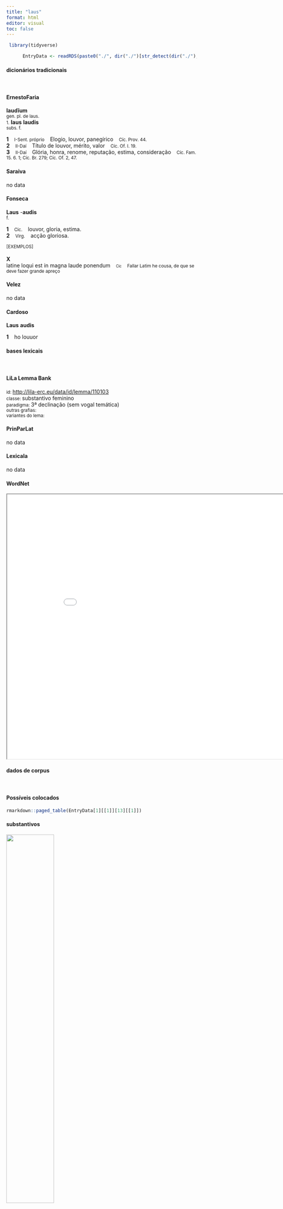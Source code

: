 ```yaml
---
title: "laus"
format: html
editor: visual
toc: false
---
```



```r
 library(tidyverse) 

      EntryData <- readRDS(paste0("./", dir("./")[str_detect(dir("./"), "_xx108-97-117-115xx_.rds")]))

```


#### dicionários tradicionais

&emsp;




::: panel-tabset

#### ErnestoFaria

<b>laudĭum</b> <br> <small>gen. pl. de laus.</small> <br> <small></small> 
 <small>1.</small> <b>laus</b> <b>laudis</b> <br> <small>subs. f.</small> <br> <small></small>   <p> <b>1</b> &ensp; <small>I-Sent. próprio</small> &ensp; Elogio, louvor, panegírico &ensp; <small>Cíc. Prov. 44.</small> <br> <b>2</b> &ensp; <small>II-Daí</small> &ensp; Título de louvor, mérito, valor &ensp; <small>Cíc. Of. I. 19.</small> <br> <b>3</b> &ensp; <small>II-Daí</small> &ensp; Glória, honra, renome, reputação, estima, consideração &ensp; <small>Cíc. Fam. 15. 6. 1; Cíc. Br. 279; Cíc. Of. 2, 47.</small> </p>




#### Saraiva

no data




#### Fonseca

<b>Laus</b> -<b>audis</b> <br> <small>f.</small>   <p> <b>1</b> &ensp; <small>Cic.</small> &ensp; louvor, gloria, estima. <br> <b>2</b> &ensp; <small>Virg.</small> &ensp; acção gloriosa. </p>   <p><small>[EXEMPLOS]</small><br> <br><b>X</b><br>latine loqui est in magna laude ponendum &ensp; <small><small>Cic</small></small> &ensp; <small>Fallar Latim he cousa, de que se deve fazer grande apreço</small> </p>




#### Velez

no data




#### Cardoso

<b>Laus</b> <b>audis</b>   <p> <b>1</b> &ensp; ho louuor </p>


:::



#### bases lexicais

&emsp;






::: panel-tabset

#### LiLa Lemma Bank

<small> id: </small> <a href=' http://lila-erc.eu/data/id/lemma/110103 ' target="_blank"> http://lila-erc.eu/data/id/lemma/110103 </a> <br>
<small> classe: </small> substantivo feminino   <br>
<small> paradigma: </small> 3ª declinação (sem vogal temática) <br>
<small> outras grafias: </small>  <br>
<small> variantes do lema: </small>  <br>





#### PrinParLat

no data




#### Lexicala

no data




#### WordNet

<iframe width='900' height='700' src='Media/Tree__xx108-97-117-115xx__sem_type_lexemes_pt.html'>

</iframe>


:::



#### dados de corpus

&emsp;




::: panel-tabset

#### Possíveis colocados

```r

rmarkdown::paged_table(EntryData[1][[1]][13][[1]])

```


#### substantivos

![](./Media/wordcloud__xx108-97-117-115xx__BY_collocate_scoreSUBST.webp){width=50% fig-alt='This chart plots collocate by scoreSUBST, for the headword laus here are all the values plotted: collocate: gloria; scoreSUBST: 3. collocate: domesticus; scoreSUBST: 0. collocate: auidus; scoreSUBST: 0. collocate: effero; scoreSUBST: 0. collocate: tantus; scoreSUBST: 0. collocate: meus; scoreSUBST: 0. collocate: superus; scoreSUBST: 0. collocate: fero; scoreSUBST: 0. collocate: magnus; scoreSUBST: 0. collocate: tuus; scoreSUBST: 0. collocate: ad; scoreSUBST: 0. collocate: et; scoreSUBST: 0'}




#### adjetivos

![](./Media/wordcloud__xx108-97-117-115xx__BY_collocate_scoreADJ.webp){width=50% fig-alt='This chart plots collocate by scoreADJ, for the headword laus here are all the values plotted: collocate: gloria; scoreADJ: 0. collocate: domesticus; scoreADJ: 2. collocate: auidus; scoreADJ: 2. collocate: effero; scoreADJ: 0. collocate: tantus; scoreADJ: 0. collocate: meus; scoreADJ: 0. collocate: superus; scoreADJ: 0. collocate: fero; scoreADJ: 0. collocate: magnus; scoreADJ: 2. collocate: tuus; scoreADJ: 0. collocate: ad; scoreADJ: 0. collocate: et; scoreADJ: 0'}




#### verbos

![](./Media/wordcloud__xx108-97-117-115xx__BY_collocate_scoreVERBO.webp){width=50% fig-alt='This chart plots collocate by scoreVERBO, for the headword laus here are all the values plotted: collocate: gloria; scoreVERBO: 0. collocate: domesticus; scoreVERBO: 0. collocate: auidus; scoreVERBO: 0. collocate: effero; scoreVERBO: 2. collocate: tantus; scoreVERBO: 0. collocate: meus; scoreVERBO: 0. collocate: superus; scoreVERBO: 0. collocate: fero; scoreVERBO: 2. collocate: magnus; scoreVERBO: 0. collocate: tuus; scoreVERBO: 0. collocate: ad; scoreVERBO: 0. collocate: et; scoreVERBO: 0'}




#### advérbios

![](./Media/wordcloud__xx108-97-117-115xx__BY_collocate_scoreADV.webp){width=50% fig-alt='This chart plots collocate by scoreADV, for the headword laus here are all the values plotted: collocate: gloria; scoreADV: 0. collocate: domesticus; scoreADV: 0. collocate: auidus; scoreADV: 0. collocate: effero; scoreADV: 0. collocate: tantus; scoreADV: 0. collocate: meus; scoreADV: 0. collocate: superus; scoreADV: 0. collocate: fero; scoreADV: 0. collocate: magnus; scoreADV: 0. collocate: tuus; scoreADV: 0. collocate: ad; scoreADV: 0. collocate: et; scoreADV: 0'}




#### preposições e conjunções

![](./Media/wordcloud__xx108-97-117-115xx__BY_collocate_scoreFUNC.webp){width=50% fig-alt='This chart plots collocate by scoreFUNC, for the headword laus here are all the values plotted: collocate: gloria; scoreFUNC: 0. collocate: domesticus; scoreFUNC: 0. collocate: auidus; scoreFUNC: 0. collocate: effero; scoreFUNC: 0. collocate: tantus; scoreFUNC: 0. collocate: meus; scoreFUNC: 0. collocate: superus; scoreFUNC: 0. collocate: fero; scoreFUNC: 0. collocate: magnus; scoreFUNC: 0. collocate: tuus; scoreFUNC: 0. collocate: ad; scoreFUNC: 20. collocate: et; scoreFUNC: 0'}


:::



::: panel-tabset

#### ExemplosTraduzidos

<p> spero meos omnis servire <b>laudi</b> meae <br> <small> Cic.Att.5.14.2 <br> Espero que todos os meus estejam servindo ao meu prestígio. <small> [JDD] </small> </small> </p>
; <p> hoc animadversum Graecorum <b>laude</b> et multo sermone celebratur <br> <small> Cic.Att.5.10.2 <br> Isso foi observado com louvor dos gregos e é comentado em muita conversa. <small> [JDD] </small> </small> </p>
; <p> ita quantum operibus tuis diuturnitas detrahet tantum adferet <b>laudibus</b> <br> <small> Cic.Marc.12 <br> Assim o passar dos anos vai tirar de tuas obras o tanto quanto acrescentará aos teus louvores. <small> [JDD] </small> </small> </p>
; <p> <b>laudis</b> auidi pecuniae liberales erant gloriam ingentem diuitias honestas uolebant <br> <small> Sal.Cat.7.6 <br> eram ávidos de louvor, generosos de dinheiro; queriam uma glória imensa, uma riqueza honrada. <small> [JDD] </small> </small> </p>
; <p> at hoc nunc <b>laus</b> illi debetur et a me gratia maior <br> <small> Hor.S.1.6.87 <br> mas é por isso que agora lhe é devido por mim o maior louvou e agradecimento. <small> [JDD] </small> </small> </p>
; <p> publice maximam putant esse <b>laudem</b> quam latissime a suis finibus uacare agros <br> <small> Caes.Gal.4.3.1 <br> Do ponto de vista público, consideram ser a maior glória que os campos, desde seus limites, estejam o mais amplamente possível vazios. <small> [JDD] </small> </small> </p>
; <p> sed in hac <b>laude</b> industriae meae reus ne elabatur summum periculum est <br> <small> Cic.Ver.1.32 <br> Mas neste louvor de minha habilidade está o supremo perigo de que o réu escape. <small> [JDD] </small> </small> </p>
; <p> ipse hostis Teucros insigni <b>laude</b> ferebat seque ortum antiqua Teucrorum a stirpe uolebat <br> <small> Verg.A.1.625 <br> Ele próprio, embora inimigo, exaltava os troianos com insigne louvor e se pretendia nascido da antiga estirpe dos troianos. <small> [JDD] </small> </small> </p>
; <p> quorum igitur impunitas Caesar tuae clementiae <b>laus</b> est eorum ipsorum ad crudelitatem te acuet oratio <br> <small> Cic.Lig.10 <br> Vai te impelir, portanto, à crueldade, César, o discurso daqueles mesmos cuja não punição é um elogio de tua clemência? <small> [JDD] </small> </small> </p>
; <p> magnus est in re publica campus ut sapienter dicere M. Crassus solebat multis apertus cursus ad <b>laudem</b> <br> <small> Cic.Phil.14.17.6 <br> Na república, o campo é grande, como costumava dizer sabiamente Marco Crasso, a carreira para a glória, aberta a muitos. <small> [JDD] </small> </small> </p>
; <p> illi ipsi summi uiri quorum uirtutes litteris proditae sunt ista ne doctrina quam tu effers <b>laudibus</b> eruditi fuerunt <br> <small> Cic.Arch.15 <br> Aqueles mesmos eminentes homens, cujas virtudes foram reveladas pelas letras, por ventura foi por causa dessa doutrina, que tu cumulas de louvores que eles ficaram eruditos? <small> [JDD] </small> </small> </p>
; <p> circumstant te summae auctoritates quae te obliuisci <b>laudis</b> domesticae non sinant quae te noctes diesque commoneant fortissimum tibi patrem sapientissimum auum grauissimum socerum fuisse <br> <small> Cic.Ver.1.52 <br> 52 Te rodeiam eminentes autoridades que não te deixam esquecer a glória de tua casa, que te advertem noites e dias que tiveste um pai valorosíssimo, um avô sapientíssimo, um sogro respeitabilíssimo. <small> [JDD] </small> </small> </p>





#### Frequência por autor

![](./Media/barchart__xx108-97-117-115xx__lemma_BY_author_Frequencies.webp){width=50% fig-alt='This charts plots the frequency of lemma by author_Frequencies. The Cicero subcorpus registers the highest normalized frequency, with the value of 7.79 and an absolute frequency of 125. The Tacitus subcorpus follows, with a normalized frequency of 0 and an absolute frequency of 0. the subcorpus with the least normalized frequency is Suetonius with the normalized value of 0 and an absolute freqeuncy of 0. here are all the values: subcorpus: Caesar ; normalized frequency: 8 ; absolute frequency: 3.0213762368759. subcorpus: Cicero ; normalized frequency: 125 ; absolute frequency: 7.78699758291595. subcorpus: Horatius ; normalized frequency: 6 ; absolute frequency: 5.32812361246781. subcorpus: Ovidius ; normalized frequency: 1 ; absolute frequency: 1.71585449553878. subcorpus: Phaedrus ; normalized frequency: 2 ; absolute frequency: 3.0362835888872. subcorpus: Sallustius ; normalized frequency: 1 ; absolute frequency: 0.927557740469344. subcorpus: Seneca ; normalized frequency: 4 ; absolute frequency: 0.746533286052892. subcorpus: Suetonius ; normalized frequency: 0 ; absolute frequency: 0. subcorpus: Tacitus ; normalized frequency: 0 ; absolute frequency: 0. subcorpus: Vergilius ; normalized frequency: 3 ; absolute frequency: 5.79150579150579. subcorpus: Hieronymus ; normalized frequency: 0 ; absolute frequency: 0'}




#### Frequência por gênero

![](./Media/barchart__xx108-97-117-115xx__lemma_BY_genre_Frequencies.webp){width=50% fig-alt='This charts plots the frequency of lemma by genre_Frequencies. The Prosa.oratória subcorpus registers the highest normalized frequency, with the value of 10.08 and an absolute frequency of 105. The Poesia.trágica subcorpus follows, with a normalized frequency of 2.61 and an absolute frequency of 3. the subcorpus with the least normalized frequency is Prosa.ficcional with the normalized value of 0 and an absolute freqeuncy of 0. here are all the values: subcorpus: Prosa.histórica ; normalized frequency: 9 ; absolute frequency: 2.1909004600891. subcorpus: Prosa.filosófica ; normalized frequency: 5 ; absolute frequency: 0.823709658819459. subcorpus: Prosa.oratória ; normalized frequency: 105 ; absolute frequency: 10.0813226695342. subcorpus: Prosa.epistolográfica ; normalized frequency: 16 ; absolute frequency: 4.23964598955987. subcorpus: Poesia.lírica ; normalized frequency: 6 ; absolute frequency: 5.04753091612686. subcorpus: Poesia.didática ; normalized frequency: 3 ; absolute frequency: 2.54474510136568. subcorpus: Poesia.trágica ; normalized frequency: 3 ; absolute frequency: 2.60597637248089. subcorpus: Poesia.épica ; normalized frequency: 3 ; absolute frequency: 5.79150579150579. subcorpus: Prosa.ficcional ; normalized frequency: 0 ; absolute frequency: 0'}




#### Frequência por século

![](./Media/barchart__xx108-97-117-115xx__lemma_BY_period_Frequencies.webp){width=50% fig-alt='This charts plots the frequency of lemma by period_Frequencies. The I.a.C. subcorpus registers the highest normalized frequency, with the value of 6.66 and an absolute frequency of 143. The I.a.C. subcorpus follows, with a normalized frequency of 6.66 and an absolute frequency of 143. the subcorpus with the least normalized frequency is II.d.C. with the normalized value of 0 and an absolute freqeuncy of 0. here are all the values: subcorpus: I.a.C. ; normalized frequency: 143 ; absolute frequency: 6.65580637654177. subcorpus: I.d.C. ; normalized frequency: 7 ; absolute frequency: 1.07082759675692. subcorpus: II.d.C. ; normalized frequency: 0 ; absolute frequency: 0. subcorpus: IV.d.C. ; normalized frequency: 0 ; absolute frequency: 0'}


:::

